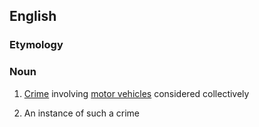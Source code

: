 ==English==

===Etymology===
{{compound|en|auto|crime}}

===Noun===
{{en-noun|~}}

# {{lb|en|uncountable}} [[crime|Crime]] involving [[motor vehicle]]s considered collectively
# {{lb|en|countable}} An instance of such a crime